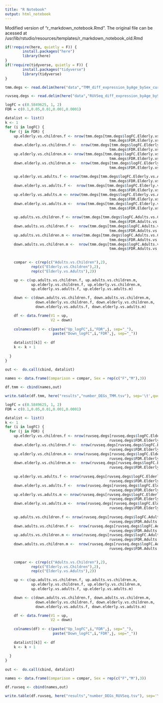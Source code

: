 ```yaml
---
title: "R Notebook"
output: html_notebook
---
```

Modified version of "r_markdown_notebook.Rmd". The original file can be acessed at
/usr/lib/rstudio/resources/templates/r_markdown_notebook_old.Rmd


```r
if(!require(here, quietly = F)) {
        install.packages("here")
        library(here)
}
if(!require(tidyverse, quietly = F)) {
        install.packages("tidyverse")
        library(tidyverse)
}

```

```r
tmm.degs <- read.delim(here("data","TMM_diff_expression_byAge_bySex_curettage.tsv"))

ruvseq.degs <- read.delim(here("data","RUVSeq_diff_expression_byAge_bySex_curettage.tsv"))
```

```r
logFC = c(0.5849625, 1, 2) 
FDR = c(0.1,0.05,0.01,0.001,0.0001)

datalist <- list()
k <- 1
for (i in logFC) {
  for (j in FDR) {
    up.elderly.vs.children.f <- nrow(tmm.degs[tmm.degs$logFC.Elderly.vs.Children.F > i &
                                                tmm.degs$FDR.Elderly.vs.Children.F < j,])
    down.elderly.vs.children.f <-  nrow(tmm.degs[tmm.degs$logFC.Elderly.vs.Children.F < -i &
                                                tmm.degs$FDR.Elderly.vs.Children.F < j,])
    up.elderly.vs.children.m <- nrow(tmm.degs[tmm.degs$logFC.Elderly.vs.Children.M > i &
                                                tmm.degs$FDR.Elderly.vs.Children.M < j,])
    down.elderly.vs.children.m <-  nrow(tmm.degs[tmm.degs$logFC.Elderly.vs.Children.M < -i &
                                                tmm.degs$FDR.Elderly.vs.Children.M < j,])
    
    up.elderly.vs.adults.f <- nrow(tmm.degs[tmm.degs$logFC.Elderly.vs.Adults.F > i &
                                                tmm.degs$FDR.Elderly.vs.Adults.F < j,])
    down.elderly.vs.adults.f <-  nrow(tmm.degs[tmm.degs$logFC.Elderly.vs.Adults.F < -i &
                                                tmm.degs$FDR.Elderly.vs.Adults.F < j,])
    up.elderly.vs.adults.m <- nrow(tmm.degs[tmm.degs$logFC.Elderly.vs.Adults.M > i &
                                                tmm.degs$FDR.Elderly.vs.Adults.M < j,])
    down.elderly.vs.adults.m <-  nrow(tmm.degs[tmm.degs$logFC.Elderly.vs.Adults.M < -i &
                                                tmm.degs$FDR.Elderly.vs.Adults.M < j,])
    
    up.adults.vs.children.f <- nrow(tmm.degs[tmm.degs$logFC.Adults.vs.Children.F > i &
                                                tmm.degs$FDR.Adults.vs.Children.F < j,])
    down.adults.vs.children.f <-  nrow(tmm.degs[tmm.degs$logFC.Adults.vs.Children.F < -i &
                                                tmm.degs$FDR.Adults.vs.Children.F < j,])
    up.adults.vs.children.m <- nrow(tmm.degs[tmm.degs$logFC.Adults.vs.Children.M > i &
                                                tmm.degs$FDR.Adults.vs.Children.M < j,])
    down.adults.vs.children.m <-  nrow(tmm.degs[tmm.degs$logFC.Adults.vs.Children.M < -i &
                                                tmm.degs$FDR.Adults.vs.Children.M < j,])
    
    
    compar <- c(rep(c("Adults.vs.Children"),2), 
            rep(c("Elderly.vs.Children"),2), 
            rep(c("Elderly.vs.Adults"),2))

    up <- c(up.adults.vs.children.f, up.adults.vs.children.m,
            up.elderly.vs.children.f, up.elderly.vs.children.m,
            up.elderly.vs.adults.f, up.elderly.vs.adults.m)

    down <- c(down.adults.vs.children.f, down.adults.vs.children.m,
              down.elderly.vs.children.f, down.elderly.vs.children.m,
              down.elderly.vs.adults.f, down.elderly.vs.adults.m)

    df <- data.frame(V1 = up,
                     V2 = down)
    
    colnames(df) <- c(paste("Up_logFC",i,"FDR",j, sep="_"), 
                      paste("Down_logFC",i,"FDR",j, sep="_"))
    
    datalist[[k]] <- df
    k <- k + 1
    
  }
}
  
out <-  do.call(cbind, datalist)

names <- data.frame(Comparison = compar, Sex = rep(c("F","M"),3))

df.tmm <- cbind(names,out)

write.table(df.tmm, here("results","number_DEGs_TMM.tsv"), sep='\t',quote=F,row.names=F)

```

```r
logFC = c(0.5849625, 1, 2) 
FDR = c(0.1,0.05,0.01,0.001,0.0001)

datalist <- list()
k <- 1
for (i in logFC) {
  for (j in FDR) {
    up.elderly.vs.children.f <- nrow(ruvseq.degs[ruvseq.degs$logFC.Elderly.vs.Children.F > i &
                                                ruvseq.degs$FDR.Elderly.vs.Children.F < j,])
    down.elderly.vs.children.f <-  nrow(ruvseq.degs[ruvseq.degs$logFC.Elderly.vs.Children.F < -i &
                                                ruvseq.degs$FDR.Elderly.vs.Children.F < j,])
    up.elderly.vs.children.m <- nrow(ruvseq.degs[ruvseq.degs$logFC.Elderly.vs.Children.M > i &
                                                ruvseq.degs$FDR.Elderly.vs.Children.M < j,])
    down.elderly.vs.children.m <-  nrow(ruvseq.degs[ruvseq.degs$logFC.Elderly.vs.Children.M < -i &
                                                ruvseq.degs$FDR.Elderly.vs.Children.M < j,])
    
    up.elderly.vs.adults.f <- nrow(ruvseq.degs[ruvseq.degs$logFC.Elderly.vs.Adults.F > i &
                                                ruvseq.degs$FDR.Elderly.vs.Adults.F < j,])
    down.elderly.vs.adults.f <-  nrow(ruvseq.degs[ruvseq.degs$logFC.Elderly.vs.Adults.F < -i &
                                                ruvseq.degs$FDR.Elderly.vs.Adults.F < j,])
    up.elderly.vs.adults.m <- nrow(ruvseq.degs[ruvseq.degs$logFC.Elderly.vs.Adults.M > i &
                                                ruvseq.degs$FDR.Elderly.vs.Adults.M < j,])
    down.elderly.vs.adults.m <-  nrow(ruvseq.degs[ruvseq.degs$logFC.Elderly.vs.Adults.M < -i &
                                                ruvseq.degs$FDR.Elderly.vs.Adults.M < j,])
    
    up.adults.vs.children.f <- nrow(ruvseq.degs[ruvseq.degs$logFC.Adults.vs.Children.F > i &
                                                ruvseq.degs$FDR.Adults.vs.Children.F < j,])
    down.adults.vs.children.f <-  nrow(ruvseq.degs[ruvseq.degs$logFC.Adults.vs.Children.F < -i &
                                                ruvseq.degs$FDR.Adults.vs.Children.F < j,])
    up.adults.vs.children.m <- nrow(ruvseq.degs[ruvseq.degs$logFC.Adults.vs.Children.M > i &
                                                ruvseq.degs$FDR.Adults.vs.Children.M < j,])
    down.adults.vs.children.m <-  nrow(ruvseq.degs[ruvseq.degs$logFC.Adults.vs.Children.M < -i &
                                                ruvseq.degs$FDR.Adults.vs.Children.M < j,])
    
    
    compar <- c(rep(c("Adults.vs.Children"),2), 
            rep(c("Elderly.vs.Children"),2), 
            rep(c("Elderly.vs.Adults"),2))

    up <- c(up.adults.vs.children.f, up.adults.vs.children.m,
            up.elderly.vs.children.f, up.elderly.vs.children.m,
            up.elderly.vs.adults.f, up.elderly.vs.adults.m)

    down <- c(down.adults.vs.children.f, down.adults.vs.children.m,
              down.elderly.vs.children.f, down.elderly.vs.children.m,
              down.elderly.vs.adults.f, down.elderly.vs.adults.m)

    df <- data.frame(V1 = up,
                     V2 = down)
    
    colnames(df) <- c(paste("Up_logFC",i,"FDR",j, sep="_"), 
                      paste("Down_logFC",i,"FDR",j, sep="_"))
    
    datalist[[k]] <- df
    k <- k + 1
    
  }
}
  
out <-  do.call(cbind, datalist)

names <- data.frame(Comparison = compar, Sex = rep(c("F","M"),3))

df.ruvseq <- cbind(names,out)

write.table(df.ruvseq, here("results","number_DEGs_RUVSeq.tsv"), sep='\t',quote=F,row.names=F)

```

